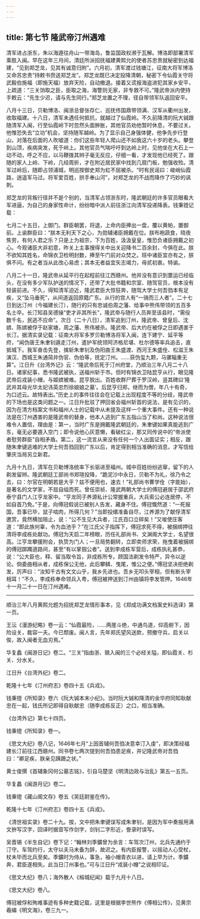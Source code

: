 ```yaml
---
---
---
```

title: 第七节 隆武帝汀州遇难
---




清军进占浙东，朱以海遁往舟山一带海岛，鲁监国政权濒于瓦解。博洛即部署清军乘胜入闽。早在这年三月间，清廷所派招抚福建黄熙允的使者苏忠贵就秘密到达福建，“见到郑芝龙，见其有诚意归附”。六月初，清军渡过钱塘江，征南大将军博洛又命苏忠贵“持敕书赍送郑芝龙”。郑芝龙既已决定投降清朝，秘密下令仙霞关守将武毅伯施福（即施天福）放弃天险，自动撤退。接着又谎报海盗进犯其家乡安平，上疏道：“三关饷取之臣，臣取之海，海警则无家，非专救不可。”隆武帝派内使持手敕云：“先生少迟，请与先生同行。”郑芝龙置之不理，径自带领军队返回安平。

八月十三日，贝勒博洛、闽浙总督张存仁、巡抚佟国鼎带领满、汉军从衢州出发，收取福建。十八日，清军未遇任何抵抗，就越过了仙霞岭。不久前降清的阮大铖跟随清军入闽，行至仙霞岭下时忽然头面肿胀，其他官员劝他暂时休息，不要过关。他惟恐失去“立功”机会，坚持随军越岭。为了显示自己身强体健，他争先步行登山，对落在后面的人吹嘘道：你们这些年轻人爬山还不如我这六十岁的老头。攀登到山顶，疾病突发，死于岭上。其他官员气喘吁吁到达岭上时，见他坐在大石上一动不动，呼之不应，以马鞭拨其辫子毫无反应，仔细一看，才发现他已经死了。跟随的家人上岭、下岭，几经周折，才在附近居民家中找到几扇门板，勉强收殓。清军过岭后，随即占领浦城，明巡按御史郑为虹不屈被杀。“时有民谣曰：峻峭仙霞路，逍遥军马过。将军爱百姓，拱手奉山河”，对郑芝龙的不战而降作了巧妙的讽刺。

郑芝龙的背叛行径并不是个别的，当清军占领浙东时，隆武朝廷的许多官员眼看大军进逼，为自己的身家性命计，纷纷暗中派人前往浙江向清军投递降表。钱秉镫记载：

七月二十五日，上御门。群臣朝罢，将退，上命内臣捧出一盘，覆以黄帕，置御前。上谕群臣曰：“朕本无利天下之心，为勋辅诸臣拥戴在位。朕布袍蔬食，晓夜焦劳，有何人君之乐？只是上为祖宗，下为百姓，汲汲皇皇，惟恐负诸臣拥戴之初心。今观诸臣大非初意，昨关上主事搜得关中出关迎降书二百余封，今俱在此。朕不欲知其姓名，命锦衣卫检明封数，捧至午门前对众焚之。班中诸臣宜亦有之，朕俱不问。有之者当从此改心易虑；其本无者益宜矢志竭力，毋贰初衷。特谕。



八月二十一日，隆武帝从延平行在起程前往江西赣州。他并没有意识到噩运已经临头，在没有多少军队护送的情况下，还带了大批书籍和宗室、随驾官员，根本没有轻装前进。不久，得知清军迫近，隆武君臣大惊狂奔，随驾大学士何吾驺本有足疾，又“坠马垂死”，从间道返回原籍广东。从行的宫人有“一骑而三人者”。二十七日到达汀州（今福建长汀），随行的只有忠诚伯周之藩、给事中熊伟带领的五百多名士卒。长汀知县吴德操“吏才非其所长”，隆武帝与随行人员奔至该县时，“需役数千名，民逃不应命”。次日（二十八日），清军追到汀州，隆武帝、曾皇后、沈嫔、陈嫔被俘于赵家塘，周之藩、熊伟被杀。隆武帝、后大约在被俘之日即遇害于长汀。据清实录记载：征南大将军多罗贝勒博洛将军入闽，连下建宁、延平等府，“闻伪唐王朱聿钊遁走汀州，遣护军统领阿济格尼堪、杜尔德等率兵追击，直抵城下。我军奋击先登，擒斩朱聿钊及伪阳曲王朱盛渡、西河王朱盛佺、松滋王朱演汉、西城王朱通简并伪官、伪伯等，抚定汀州。……获伪玺九颗，马骡辎重无算”。江日升《台湾外记》云：“隆武帝后死于汀州府堂，乃顺治三年八月二十八日。诸家纪事，悉书隆武被执，送福州斩于市。但时有锦衣卫陆昆亨从行，眼见隆武帝后戎装小帽，与姬嫔被难。昆亨脱出。百姓收群尸葬于罗汉岭，竖其碑曰‘隆武并其母光华太妃讳英忠烈徐娘娘之墓’。后昆亨归郑，继而为僧，年八十有奇，为口述云。故特表出。”历史上的事件往往会在记载上出现程度不等的分歧，隆武帝的下场也是这类问题之一。江日升批驳了押回省会福州斩首的说法，是有见识的，因为在清方档案文书和福州人士的记载中从未提及这样一个重大事件。还有一种说法是在汀州遇害的是隆武帝的替身，他本人逃到广东五指山当了和尚。这种说法很难令人置信，理由是：第一，当时广东是拥戴隆武朝廷的，朱聿键如果真能逃到广东，毫无必要遁入空门；即令说他心灰意懒，看破红尘，那又同传说中的“帝派使者慰劳群臣”自相矛盾。第二，这一流言从来没有任何一个人出面证实；相反，跟随朱聿键逃难的大学士何吾驺回到广东以后，肯定得到相当准确的消息，才写信给肇庆当局另立新君。

九月十九日，清军在贝勒博洛统率下长驱进至福州。城中百姓纷纷逃窜，留下的人剃发留辫。隆武朝廷工部尚书郑瑄投降，“跪泥沙中永日，贝勒不为礼，徐乃令之去，曰：尔官在明朝若是大乎？兹不便用也，速去！”礼部尚书曹学佺（字能始），是著名的文学家，不屈自缢而死。曾任崇祯、隆武两朝大学士的傅冠避居于邵武府泰宁县门人江亨龙家中。“亨龙同子养源私计公常握重兵，大兵索公必连居停，不如自首乃免。”于是，向傅冠假说已被别人告发，藏身不住。傅冠慨然道：“一死报国，吾事已毕，鼠子啮肉，所得几何？”当即投缳准备自尽，江养源为了献俘清军邀赏，竟然横加阻止，说：“公不生见大兵者，江氏百口立碎矣！”又唆使庄客道：“即此族何辜，令为血池乎？”在江氏父子指挥下，傅冠求死不得，被捆绑押往清将李成栋处献功。傅冠为天启二年榜眼，历任礼部尚书、文渊阁大学士，名望很高。江亨龙攀援附会，执贽为门人；一旦局势翻转，立即卖师求荣，拖曳着被捆绑的傅冠踯躅道路间，甚至“有以掌掴公者”。送到李成栋军营后，成栋执礼甚恭，说：“公大臣也，释、留当取令旨，非成栋所专。顾国法剃发令特严，异令以逆论。倘委曲相从者，成栋保公无他，此后攀鳞、曳尾，惟公之便。”傅冠坚决拒绝剃发，厉声曰：“汝知千古有文文山乎，我乡先进也。吾乡无叩头宰相，但有断头宰相耳！”不久，李成栋奉命领兵入粤，傅冠被押送到汀州由镇将李发管押。1646年十一月二十一日在汀州遇难。



* * *



顺治三年八月黄熙允题为招抚郑芝龙情形事本，见《郑成功满文档案史料选译》第一页。 ​​​​​​​​​



王沄《漫游纪略》卷一云：“仙霞最险，……两崖斗绝，中通鸟道，仰高俯下，因险设关，裁容一夫。今已颓废。闽人言，先年郑氏望风送款，预撤守兵，启关以俟，故入闽者无血刃焉。” ​​​​​​​​​



华复蠡《闽游日记》卷二。“三关”指由浙、赣入闽的三个必经关隘，即仙霞关、杉关、分水关。 ​​​​​​​​​



江日升《台湾外纪》卷二。 ​​​​​​​​​



乾隆十七年《汀州府志》卷四十五《兵戎》。 ​​​​​​​​​



钱秉镫《所知录》卷六《阮大铖本末小纪》。当时阮大铖和降清的金华府同知耿献忠在一起，钱氏所记即得自耿献忠（随李成栋反正）之口，相当准确。 ​​​​​​​​​



《台湾外记》第七十四页。 ​​​​​​​​​



钱秉镫《所知录》卷一。 ​​​​​​​​​



《思文大纪》卷八记，1646年七月“上因首辅何吾驺决意幸汀入虔”，即决策经福建长汀前往江西赣州。同书卷七两次提到何吾驺患足疾，并记隆武帝对吾驺曰：“卿足疾，朕亲见蹒跚之状。” ​​​​​​​​​



黄士俊撰《首辅象冈何公墓志铭》，引自马楚坚《明清边政与治乱》第五一五页。 ​​​​​​​​​



华复蠡《闽游月记》卷二。 ​​​​​​​​​



钱秉镫《藏山阁文存》卷五《吴廷尉鉴在传》。 ​​​​​​​​​



乾隆十七年《汀州府志》卷四十五《兵戎》。 ​​​​​​​​​



《清世祖实录》卷二十九。按，文中把朱聿键误写成朱聿钊，是因为军中奏报用满文拚写汉字，回译时据音写作剑字，剑钊二字形近，誊录时误写。 ​​​​​​​​​



吴晋锡《半生自记》卷下记：“翰林刘季鑛曾为余言：车驾次汀州，北兵先通约于汀守。车驾约行，太守以夫马未备为辞，故迟之。有内臣报警，以摇动人心受杖，杖未毕而北兵至矣。季鑛时为侍从，事急，袖小帽青衣以进，请上早为计。季鑛奔，君臣遂相失。此当日汀州事也。”可与江日升“戎装小帽”之说相印证。 ​​​​​​​​​



《思文大纪》卷八；海外散人《榕城纪闻》载于九月十八日。 ​​​​​​​​​



《思文大纪》卷八。 ​​​​​​​​​



傅冠被俘和殉难事迹有多种史籍记载，这里是根据李世熊作《傅相公传》，见黄宗羲编《明文海》，卷三九一。 ​​​​​​​​​